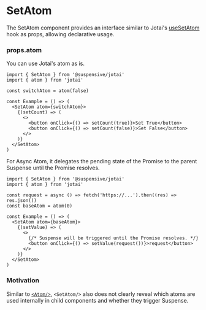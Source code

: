 
# SetAtom

The SetAtom component provides an interface similar to Jotai's [useSetAtom](https://jotai.org/docs/core/use-atom#usesetatom) hook as props, allowing declarative usage.

### props.atom

You can use Jotai's atom as is.

```tsx /SetAtom/
import { SetAtom } from '@suspensive/jotai'
import { atom } from 'jotai'

const switchAtom = atom(false)

const Example = () => (
  <SetAtom atom={switchAtom}>
    {(setCount) => (
      <>
        <button onClick={() => setCount(true)}>Set True</button>
        <button onClick={() => setCount(false)}>Set False</button>
      </>
    )}
  </SetAtom>
)
```

For Async Atom, it delegates the pending state of the Promise to the parent Suspense until the Promise resolves.

```tsx /SetAtom/
import { SetAtom } from '@suspensive/jotai'
import { atom } from 'jotai'

const request = async () => fetch('https://...').then((res) => res.json())
const baseAtom = atom(0)

const Example = () => (
  <SetAtom atom={baseAtom}>
    {(setValue) => (
      <>
        {/* Suspense will be triggered until the Promise resolves. */}
        <button onClick={() => setValue(request())}>request</button>
      </>
    )}
  </SetAtom>
)
```

### Motivation

Similar to [`<Atom/>`](https://suspensive.org/docs/jotai/Atom), `<SetAtom/>` also does not clearly reveal which atoms are used internally in child components and whether they trigger Suspense.
